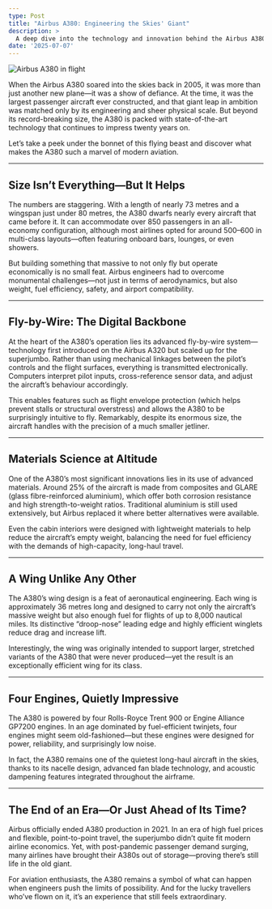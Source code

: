 ```yaml
---
type: Post
title: "Airbus A380: Engineering the Skies' Giant"
description: >
  A deep dive into the technology and innovation behind the Airbus A380, the largest passenger aircraft ever built.
date: '2025-07-07'
---
```



![Airbus A380 in flight](https://static1.simpleflyingimages.com/wordpress/wp-content/uploads/2023/01/emirates-airbus-a380-800-a6-eoa-3.jpg)

When the Airbus A380 soared into the skies back in 2005, it was more than just another new plane—it was a show of defiance. At the time, it was the largest passenger aircraft ever constructed, and that giant leap in ambition was matched only by its engineering and sheer physical scale. But beyond its record-breaking size, the A380 is packed with state-of-the-art technology that continues to impress twenty years on.

Let’s take a peek under the bonnet of this flying beast and discover what makes the A380 such a marvel of modern aviation.

---

## Size Isn’t Everything—But It Helps

The numbers are staggering. With a length of nearly 73 metres and a wingspan just under 80 metres, the A380 dwarfs nearly every aircraft that came before it. It can accommodate over 850 passengers in an all-economy configuration, although most airlines opted for around 500–600 in multi-class layouts—often featuring onboard bars, lounges, or even showers.

But building something that massive to not only fly but operate economically is no small feat. Airbus engineers had to overcome monumental challenges—not just in terms of aerodynamics, but also weight, fuel efficiency, safety, and airport compatibility.

---

## Fly-by-Wire: The Digital Backbone

At the heart of the A380’s operation lies its advanced fly-by-wire system—technology first introduced on the Airbus A320 but scaled up for the superjumbo. Rather than using mechanical linkages between the pilot’s controls and the flight surfaces, everything is transmitted electronically. Computers interpret pilot inputs, cross-reference sensor data, and adjust the aircraft’s behaviour accordingly.

This enables features such as flight envelope protection (which helps prevent stalls or structural overstress) and allows the A380 to be surprisingly intuitive to fly. Remarkably, despite its enormous size, the aircraft handles with the precision of a much smaller jetliner.

---

## Materials Science at Altitude

One of the A380’s most significant innovations lies in its use of advanced materials. Around 25% of the aircraft is made from composites and GLARE (glass fibre-reinforced aluminium), which offer both corrosion resistance and high strength-to-weight ratios. Traditional aluminium is still used extensively, but Airbus replaced it where better alternatives were available.

Even the cabin interiors were designed with lightweight materials to help reduce the aircraft’s empty weight, balancing the need for fuel efficiency with the demands of high-capacity, long-haul travel.

---

## A Wing Unlike Any Other

The A380’s wing design is a feat of aeronautical engineering. Each wing is approximately 36 metres long and designed to carry not only the aircraft’s massive weight but also enough fuel for flights of up to 8,000 nautical miles. Its distinctive “droop-nose” leading edge and highly efficient winglets reduce drag and increase lift.

Interestingly, the wing was originally intended to support larger, stretched variants of the A380 that were never produced—yet the result is an exceptionally efficient wing for its class.

---

## Four Engines, Quietly Impressive

The A380 is powered by four Rolls-Royce Trent 900 or Engine Alliance GP7200 engines. In an age dominated by fuel-efficient twinjets, four engines might seem old-fashioned—but these engines were designed for power, reliability, and surprisingly low noise.

In fact, the A380 remains one of the quietest long-haul aircraft in the skies, thanks to its nacelle design, advanced fan blade technology, and acoustic dampening features integrated throughout the airframe.

---

## The End of an Era—Or Just Ahead of Its Time?

Airbus officially ended A380 production in 2021. In an era of high fuel prices and flexible, point-to-point travel, the superjumbo didn’t quite fit modern airline economics. Yet, with post-pandemic passenger demand surging, many airlines have brought their A380s out of storage—proving there’s still life in the old giant.

For aviation enthusiasts, the A380 remains a symbol of what can happen when engineers push the limits of possibility. And for the lucky travellers who’ve flown on it, it’s an experience that still feels extraordinary.
